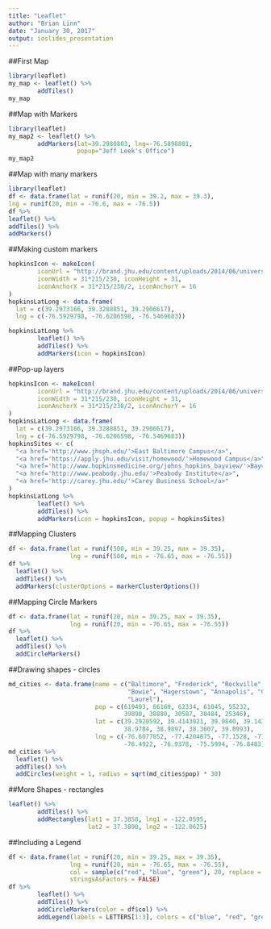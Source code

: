 ```yaml
---
title: "Leaflet"
author: "Brian Linn"
date: "January 30, 2017"
output: ioslides_presentation
---
```

##First Map
```r

library(leaflet)
my_map <- leaflet() %>%
        addTiles()
my_map
```

##Map with Markers
```r

library(leaflet)
my_map2 <- leaflet() %>%
        addMarkers(lat=39.2980803, lng=-76.5898801,
                   popup="Jeff Leek's Office")
my_map2
```


##Map with many markers
```r
library(leaflet)
df <- data.frame(lat = runif(20, min = 39.2, max = 39.3),
lng = runif(20, min = -76.6, max = -76.5))
df %>%
leaflet() %>%
addTiles() %>%
addMarkers()
```


##Making custom markers
``` r
hopkinsIcon <- makeIcon(
        iconUrl = "http://brand.jhu.edu/content/uploads/2014/06/university.shield.small_.blue_.png",
        iconWidth = 31*215/230, iconHeight = 31,
        iconAnchorX = 31*215/230/2, iconAnchorY = 16
)
hopkinsLatLong <- data.frame(
  lat = c(39.2973166, 39.3288851, 39.2906617),
  lng = c(-76.5929798, -76.6206598, -76.5469683))

hopkinsLatLong %>%
        leaflet() %>%
        addTiles() %>%
        addMarkers(icon = hopkinsIcon)
```

##Pop-up layers
```r
hopkinsIcon <- makeIcon(
        iconUrl = "http://brand.jhu.edu/content/uploads/2014/06/university.shield.small_.blue_.png",
        iconWidth = 31*215/230, iconHeight = 31,
        iconAnchorX = 31*215/230/2, iconAnchorY = 16
)
hopkinsLatLong <- data.frame(
  lat = c(39.2973166, 39.3288851, 39.2906617),
  lng = c(-76.5929798, -76.6206598, -76.5469683))
hopkinsSites <- c(
  "<a href='http://www.jhsph.edu/'>East Baltimore Campus</a>",
  "<a href='https://apply.jhu.edu/visit/homewood/'>Homewood Campus</a>",
  "<a href='http://www.hopkinsmedicine.org/johns_hopkins_bayview/'>Bayview Medical Center</a>",
  "<a href='http://www.peabody.jhu.edu/'>Peabody Institute</a>",
  "<a href='http://carey.jhu.edu/'>Carey Business School</a>"
)
hopkinsLatLong %>%
        leaflet() %>%
        addTiles() %>%
        addMarkers(icon = hopkinsIcon, popup = hopkinsSites)
```

##Mapping Clusters
```r
df <- data.frame(lat = runif(500, min = 39.25, max = 39.35),
                 lng = runif(500, min = -76.65, max = -76.55))
df %>% 
  leaflet() %>%
  addTiles() %>%
  addMarkers(clusterOptions = markerClusterOptions())
```

##Mapping Circle Markers
```r
df <- data.frame(lat = runif(20, min = 39.25, max = 39.35),
                 lng = runif(20, min = -76.65, max = -76.55))
df %>% 
  leaflet() %>%
  addTiles() %>%
  addCircleMarkers()
```

##Drawing shapes - circles
``` r
md_cities <- data.frame(name = c("Baltimore", "Frederick", "Rockville", "Gaithersburg", 
                                 "Bowie", "Hagerstown", "Annapolis", "College Park", "Salisbury",
                                 "Laurel"),
                        pop = c(619493, 66169, 62334, 61045, 55232,
                                39890, 38880, 30587, 30484, 25346),
                        lat = c(39.2920592, 39.4143921, 39.0840, 39.1434, 39.0068, 39.6418,
                                38.9784, 38.9897, 38.3607, 39.0993),
                        lng = c(-76.6077852, -77.4204875, -77.1528, -77.2014, -76.7791, -77.7200,
                                -76.4922, -76.9378, -75.5994, -76.8483))
md_cities %>%
  leaflet() %>%
  addTiles() %>%
  addCircles(weight = 1, radius = sqrt(md_cities$pop) * 30)
```

##More Shapes - rectangles
```r
leaflet() %>%
        addTiles() %>%
        addRectangles(lat1 = 37.3858, lng1 = -122.0595,
                      lat2 = 37.3890, lng2 = -122.0625)
```

##Including a Legend
```r
df <- data.frame(lat = runif(20, min = 39.25, max = 39.35),
                 lng = runif(20, min = -76.65, max = -76.55),
                 col = sample(c("red", "blue", "green"), 20, replace = TRUE),
                 stringsAsFactors = FALSE)
df %>%
        leaflet() %>%
        addTiles() %>%
        addCircleMarkers(color = df$col) %>%
        addLegend(labels = LETTERS[1:3], colors = c("blue", "red", "green"))
```